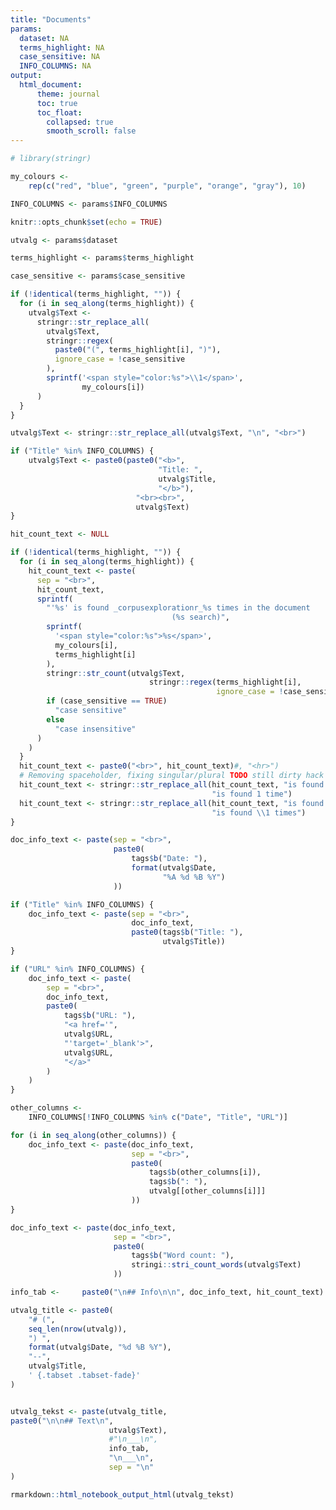 ```yaml
---
title: "Documents"
params:
  dataset: NA
  terms_highlight: NA
  case_sensitive: NA
  INFO_COLUMNS: NA
output:
  html_document:
      theme: journal
      toc: true
      toc_float:
        collapsed: true
        smooth_scroll: false
---
```


```r
# library(stringr)
```

```r
my_colours <-
    rep(c("red", "blue", "green", "purple", "orange", "gray"), 10)

INFO_COLUMNS <- params$INFO_COLUMNS
```


```r
knitr::opts_chunk$set(echo = TRUE)
```

```r
utvalg <- params$dataset
```


```r
terms_highlight <- params$terms_highlight
```

```r
case_sensitive <- params$case_sensitive
```


```r
if (!identical(terms_highlight, "")) {
  for (i in seq_along(terms_highlight)) {
    utvalg$Text <-
      stringr::str_replace_all(
        utvalg$Text,
        stringr::regex(
          paste0("(", terms_highlight[i], ")"),
          ignore_case = !case_sensitive
        ),
        sprintf('<span style="color:%s">\\1</span>',
                my_colours[i])
      )
  }
}

utvalg$Text <- stringr::str_replace_all(utvalg$Text, "\n", "<br>")

if ("Title" %in% INFO_COLUMNS) {
    utvalg$Text <- paste0(paste0("<b>",
                                 "Title: ",
                                 utvalg$Title,
                                 "</b>"),
                            "<br><br>",
                            utvalg$Text)
}

```

```r

hit_count_text <- NULL

if (!identical(terms_highlight, "")) {
  for (i in seq_along(terms_highlight)) {
    hit_count_text <- paste(
      sep = "<br>",
      hit_count_text,
      sprintf(
        "'%s' is found _corpusexplorationr_%s times in the document
                                    (%s search)",
        sprintf(
          '<span style="color:%s">%s</span>',
          my_colours[i],
          terms_highlight[i]
        ),
        stringr::str_count(utvalg$Text,
                               stringr::regex(terms_highlight[i],
                                              ignore_case = !case_sensitive)),
        if (case_sensitive == TRUE)
          "case sensitive"
        else
          "case insensitive"
      )
    )
  }
  hit_count_text <- paste0("<br>", hit_count_text)#, "<hr>")
  # Removing spaceholder, fixing singular/plural TODO still dirty hack
  hit_count_text <- stringr::str_replace_all(hit_count_text, "is found _corpusexplorationr_1 times",
                                             "is found 1 time")
  hit_count_text <- stringr::str_replace_all(hit_count_text, "is found _corpusexplorationr_(\\d+) times",
                                             "is found \\1 times")
}

```


```r

doc_info_text <- paste(sep = "<br>",
                       paste0(
                           tags$b("Date: "),
                           format(utvalg$Date,
                                  "%A %d %B %Y")
                       ))

if ("Title" %in% INFO_COLUMNS) {
    doc_info_text <- paste(sep = "<br>",
                           doc_info_text,
                           paste0(tags$b("Title: "),
                                  utvalg$Title))
}

if ("URL" %in% INFO_COLUMNS) {
    doc_info_text <- paste(
        sep = "<br>",
        doc_info_text,
        paste0(
            tags$b("URL: "),
            "<a href='",
            utvalg$URL,
            "'target='_blank'>",
            utvalg$URL,
            "</a>"
        )
    )
}

other_columns <-
    INFO_COLUMNS[!INFO_COLUMNS %in% c("Date", "Title", "URL")]

for (i in seq_along(other_columns)) {
    doc_info_text <- paste(doc_info_text,
                           sep = "<br>",
                           paste0(
                               tags$b(other_columns[i]),
                               tags$b(": "),
                               utvalg[[other_columns[i]]]
                           ))
}

doc_info_text <- paste(doc_info_text,
                       sep = "<br>",
                       paste0(
                           tags$b("Word count: "),
                           stringi::stri_count_words(utvalg$Text)
                       ))

info_tab <-     paste0("\n## Info\n\n", doc_info_text, hit_count_text)
```


```r
utvalg_title <- paste0(
    "# (",
    seq_len(nrow(utvalg)),
    ") ",
    format(utvalg$Date, "%d %B %Y"),
    "--",
    utvalg$Title,
    ' {.tabset .tabset-fade}'
)


utvalg_tekst <- paste(utvalg_title,
paste0("\n\n## Text\n",
                      utvalg$Text),
                      #"\n___\n",
                      info_tab,
                      "\n___\n",
                      sep = "\n"
)
```


```r
rmarkdown::html_notebook_output_html(utvalg_tekst)
```
